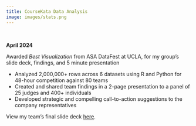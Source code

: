 ```yaml
---
title: CourseKata Data Analysis
image: images/stats.png
---
```

\

**April 2024**

Awarded *Best Visualization* from ASA DataFest at UCLA, for my group's slide deck, findings, and 5 minute presentation

- Analyzed 2,000,000+ rows across 6 datasets using R and Python for 48-hour competition against 80 teams
- Created and shared team findings in a 2-page presentation to a panel of 25 judges and 400+ individuals
- Developed strategic and compelling call-to-action suggestions to the company representatives

View my team's final slide deck [here](/Team_DW.pdf).
